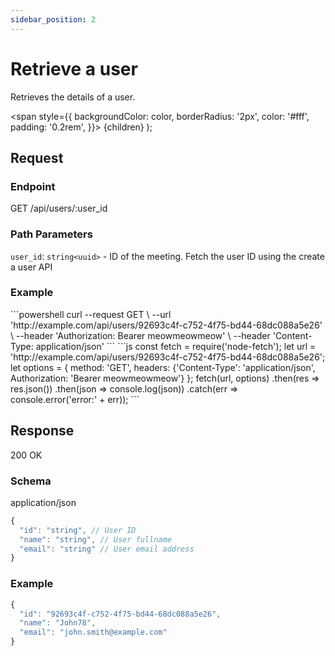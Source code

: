 ```yaml
---
sidebar_position: 2
---
```


# Retrieve a user

Retrieves the details of a user.

  <span
    style={{
      backgroundColor: color,
      borderRadius: '2px',
      color: '#fff',
      padding: '0.2rem',
    }}>
    {children}
  </span>
);

## Request

### Endpoint

<Highlight color="#61affe">GET</Highlight> /api/users/:user_id

### Path Parameters

`user_id`: `string<uuid>` - ID of the meeting. Fetch the user ID using the create a user API


### Example

<Tabs>
  <TabItem value="cURL" label="cURL" default>
    ```powershell
    curl --request GET \
  --url 'http://example.com/api/users/92693c4f-c752-4f75-bd44-68dc088a5e26' \
  --header 'Authorization: Bearer meowmeowmeow' \
  --header 'Content-Type: application/json'
    ```
  </TabItem>
  <TabItem value="Node.js" label="Node.js">
    ```js
    const fetch = require('node-fetch');
    let url = 'http://example.com/api/users/92693c4f-c752-4f75-bd44-68dc088a5e26';
    let options = {
      method: 'GET',
      headers: {'Content-Type': 'application/json', Authorization: 'Bearer meowmeowmeow'}
    };
    fetch(url, options)
      .then(res => res.json())
      .then(json => console.log(json))
      .catch(err => console.error('error:' + err));
    ```
  </TabItem>
</Tabs>

## Response
<Highlight color="#49cc90">200</Highlight> OK

### Schema
application/json
```js
{
  "id": "string", // User ID
  "name": "string", // User fullname
  "email": "string" // User email address
}
```

### Example

```js
{
  "id": "92693c4f-c752-4f75-bd44-68dc088a5e26",
  "name": "John78",
  "email": "john.smith@example.com"
}
```